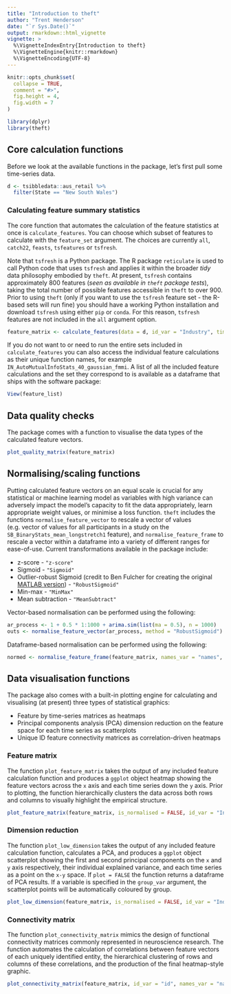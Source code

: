 ```yaml
---
title: "Introduction to theft"
author: "Trent Henderson"
date: "`r Sys.Date()`"
output: rmarkdown::html_vignette
vignette: >
  %\VignetteIndexEntry{Introduction to theft}
  %\VignetteEngine{knitr::rmarkdown}
  %\VignetteEncoding{UTF-8}
---
```


```r
knitr::opts_chunk$set(
  collapse = TRUE,
  comment = "#>",
  fig.height = 4,
  fig.width = 7
)
```

```r
library(dplyr)
library(theft)
```

## Core calculation functions

Before we look at the available functions in the package, let's first pull some time-series data.

```r
d <- tsibbledata::aus_retail %>%
  filter(State == "New South Wales")
```

### Calculating feature summary statistics

The core function that automates the calculation of the feature statistics at once is `calculate_features`. You can choose which subset of features to calculate with the `feature_set` argument. The choices are currently `all`, `catch22`, `feasts`, `tsfeatures` or `tsfresh`.

Note that `tsfresh` is a Python package. The R package `reticulate` is used to call Python code that uses `tsfresh` and applies it within the broader *tidy* data philosophy embodied by `theft`. At present, `tsfresh` contains approximately 800 features (*seen as available in `theft` package tests*), taking the total number of possible features accessible in `theft` to over 900. Prior to using `theft` (only if you want to use the `tsfresh` feature set - the R-based sets will run fine) you should have a working Python installation and download `tsfresh` using either `pip` or `conda`. For this reason, `tsfresh` features are not included in the `all` argument option.

```r
feature_matrix <- calculate_features(data = d, id_var = "Industry", time_var = "Month", values_var = "Turnover", feature_set = "all")
```

If you do not want to or need to run the entire sets included in `calculate_features` you can also access the individual feature calculations as their unique function names, for example `IN_AutoMutualInfoStats_40_gaussian_fmmi`. A list of all the included feature calculations and the set they correspond to is available as a dataframe that ships with the software package:

```r
View(feature_list)
```

## Data quality checks

The package comes with a function to visualise the data types of the calculated feature vectors.

```r
plot_quality_matrix(feature_matrix)
```

## Normalising/scaling functions

Putting calculated feature vectors on an equal scale is crucial for any statistical or machine learning model as variables with high variance can adversely impact the model's capacity to fit the data appropriately, learn appropriate weight values, or minimise a loss function. `theft` includes the functions `normalise_feature_vector` to rescale a vector of values (e.g. vector of values for all participants in a study on the `SB_BinaryStats_mean_longstretch1` feature), and `normalise_feature_frame` to rescale a vector within a dataframe into a variety of different ranges for ease-of-use. Current transformations available in the package include:

* z-score - `"z-score"`
* Sigmoid - `"Sigmoid"`
* Outlier-robust Sigmoid (credit to Ben Fulcher for creating the original [MATLAB version](https://github.com/benfulcher/hctsa)) - `"RobustSigmoid"`
* Min-max - `"MinMax"`
* Mean subtraction - `"MeanSubtract"`

Vector-based normalisation can be performed using the following:

```r
ar_process <- 1 + 0.5 * 1:1000 + arima.sim(list(ma = 0.5), n = 1000)
outs <- normalise_feature_vector(ar_process, method = "RobustSigmoid")
```

Dataframe-based normalisation can be performed using the following:

```r
normed <- normalise_feature_frame(feature_matrix, names_var = "names", values_var = "values", method = c("RobustSigmoid"))
```

## Data visualisation functions

The package also comes with a built-in plotting engine for calculating and visualising (at present) three types of statistical graphics:

* Feature by time-series matrices as heatmaps
* Principal components analysis (PCA) dimension reduction on the feature space for each time series as scatterplots
* Unique ID feature connectivity matrices as correlation-driven heatmaps

### Feature matrix

The function `plot_feature_matrix` takes the output of any included feature calculation function and produces a `ggplot` object heatmap showing the feature vectors across the `x` axis and each time series down the `y` axis. Prior to plotting, the function hierarchically clusters the data across both rows and columns to visually highlight the empirical structure.

```r
plot_feature_matrix(feature_matrix, is_normalised = FALSE, id_var = "Industry", method = "RobustSigmoid")
```

### Dimension reduction

The function `plot_low_dimension` takes the output of any included feature calculation function, calculates a PCA, and produces a `ggplot` object scatterplot showing the first and second principal components on the `x` and `y` axis respectively, their individual explained variance, and each time series as a point on the `x-y` space. If `plot = FALSE` the function returns a dataframe of PCA results. If a variable is specified in the `group_var` argument, the scatterplot points will be automatically coloured by group.

```r
plot_low_dimension(feature_matrix, is_normalised = FALSE, id_var = "Industry", group_var = NULL, method = "RobustSigmoid", plot = TRUE)
```

### Connectivity matrix

The function `plot_connectivity_matrix` mimics the design of functional connectivity matrices commonly represented in neuroscience research. The function automates the calculation of correlations between feature vectors of each uniquely identified entity, the hierarchical clustering of rows and columns of these correlations, and the production of the final heatmap-style graphic.

```r
plot_connectivity_matrix(feature_matrix, id_var = "id", names_var = "names", values_var = "values")
```
